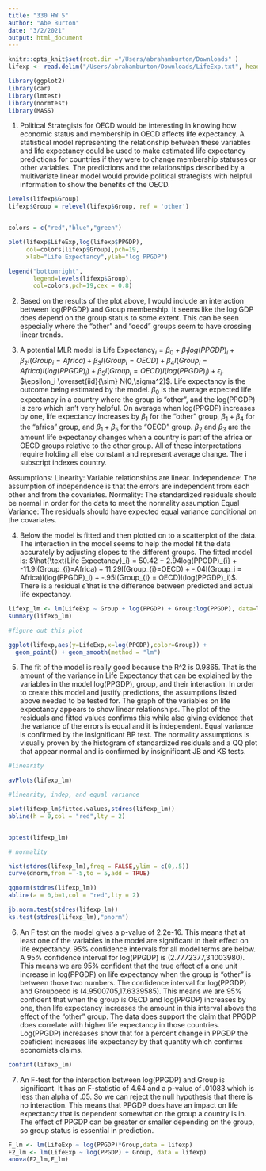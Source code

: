 ```yaml
---
title: "330 HW 5"
author: "Abe Burton"
date: "3/2/2021"
output: html_document
---
```


```r
knitr::opts_knit$set(root.dir ="/Users/abrahamburton/Downloads" )
lifexp <- read.delim("/Users/abrahamburton/Downloads/LifeExp.txt", header = T, stringsAsFactors = T,sep = " ")

library(ggplot2)
library(car)
library(lmtest)
library(normtest)
library(MASS)
```
1. Political Strategists for OECD would be interesting in knowing how economic status and membership in OECD affects life expectancy. A statistical model representing the relationship between these variables and life expectancy could be used to make estimated life expectancy predictions for countries if they were to change membership statuses or other variables. The predictions and the relationships described by a multivariate linear model would provide political strategists with helpful information to show the benefits of the OECD.

```r
levels(lifexp$Group)
lifexp$Group = relevel(lifexp$Group, ref = 'other')


colors = c("red","blue","green")

plot(lifexp$LifeExp,log(lifexp$PPGDP),
     col=colors[lifexp$Group],pch=19,
     xlab="Life Expectancy",ylab="log PPGDP")

legend("bottomright",
       legend=levels(lifexp$Group),
       col=colors,pch=19,cex = 0.8)

```

2. Based on the results of the plot above, I would include an interaction between log(PPGDP) and Group membership. It seems like the log GDP does depend on the group status to some extent. This can be seen especially where the "other" and "oecd" groups seem to have crossing linear trends.

3. A potential MLR model is $\text{Life Expectancy}_i = \beta_{0} + \beta_{1}log(PPGDP)_{i} + \beta_{2}I(Group_{i}=Africa) + \beta_{3}I(Group_{i}=OECD) + \beta_{4}I(Group_i = Africa)I(log(PPGDP)_i) + \beta_{5}I(Group_{i} = OECD)I(log(PPGDP)_i) +\epsilon_i$. $\epsilon_i \overset{iid}{\sim} N(0,\sigma^2)$. Life expectancy is the outcome being estimated by the model. $\beta_0$ is the average expected life expectancy in a country where the group is "other", and the log(PPGDP) is zero which isn't very helpful. On average when log(PPGDP) increases by one, life expectancy increases by $\beta_1$ for the "other" group, $\beta_1 + \beta_4$ for the "africa" group, and $\beta_1 + \beta_5$ for the "OECD" group. $\beta_2$ and $\beta_3$ are the amount life expectancy changes when a country is part of the africa or OECD groups relative to the other group. All of these interpretations require holding all else constant and represent average change. The i subscript indexes country.

Assumptions:
Linearity: Variable relationships are linear.
Independence: The assumption of independence is that the errors are independent from each other and from the covariates.
Normality: The standardized residuals should be normal in order for the data to meet the normality assumption
Equal Variance: The residuals should have expected equal variance conditional on the covariates.

4. Below the model is fitted and then plotted on to a scatterplot of the data. The interaction in the model seems to help the model fit the data accurately by adjusting slopes to the different groups. The fitted model is: $\hat{\text{Life Expectancy}_i} = 50.42 + 2.94log(PPGDP)_{i} + -11.9I(Group_{i}=Africa) + 11.29I(Group_{i}=OECD) + -.04I(Group_i = Africa)I(log(PPGDP)_i) + -.95I(Group_{i} = OECD)I(log(PPGDP)_i)$. There is a residual $\hat{\epsilon}$ that is the difference between predicted and actual life expectancy.

```r
lifexp_lm <- lm(LifeExp ~ Group + log(PPGDP) + Group:log(PPGDP), data=lifexp)
summary(lifexp_lm)

#figure out this plot

ggplot(lifexp,aes(y=LifeExp,x=log(PPGDP),color=Group)) +
  geom_point() + geom_smooth(method = "lm")

```

5. The fit of the model is really good because the R^2 is 0.9865. That is the amount of the variance in Life Expectancy that can be explained by the variables in the model log(PPGDP), group, and their interaction. In order to create this model and justify predictions, the assumptions listed above needed to be tested for. The graph of the variables on life expectancy appears to show linear relationships. The plot of the residuals and fitted values confirms this while also giving evidence that the variance of the errors is equal and it is independent. Equal variance is confirmed by the insignificant BP test. The normality assumptions is visually proven by the histogram of standardized residuals and a QQ plot that appear normal and is confirmed by insignificant JB and KS tests. 

```r
#linearity

avPlots(lifexp_lm)

#linearity, indep, and equal variance

plot(lifexp_lm$fitted.values,stdres(lifexp_lm))
abline(h = 0,col = "red",lty = 2)


bptest(lifexp_lm)

# normality

hist(stdres(lifexp_lm),freq = FALSE,ylim = c(0,.5))
curve(dnorm,from = -5,to = 5,add = TRUE)

qqnorm(stdres(lifexp_lm))
abline(a = 0,b=1,col = "red",lty = 2)

jb.norm.test(stdres(lifexp_lm))
ks.test(stdres(lifexp_lm),"pnorm")
```

6. An F test on the model gives a p-value of 2.2e-16. This means that at least one of the variables in the model are significant in their effect on life expectancy. 95% confidence intervals for all model terms are below. A 95% confidence interval for log(PPGDP) is (2.7772377,3.1003980). This means we are 95% confident that the true effect of a one unit increase in log(PPGDP) on life expectancy when the group is "other" is between those two numbers. The confidence interval for log(PPGDP) and Groupoecd is (4.9500705,17.6339585). This means we are 95% confident that when the group is OECD and log(PPGDP) increases by one, then life expectancy increases the amount in this interval above the effect of the "other" group. The data does support the claim that PPGDP does correlate with higher life expectancy in those countries. Log(PPGDP) increaases show that for a percent change in PPGDP the coeficient increases life expectancy by that quantity which confirms economists claims.

```r
confint(lifexp_lm)
```

7. An F-test for the interaction between log(PPGDP) and Group is significant. It has an F-statistic of 4.64 and a p-value of .01083 which is less than alpha of .05. So we can reject the null hypothesis that there is no interaction. This means that PPGDP does have an impact on life expectancy that is dependent somewhat on the group a country is in. The effect of PPGDP can be greater or smaller depending on the group, so group status is essential in prediction.

```r
F_lm <- lm(LifeExp ~ log(PPGDP)*Group,data = lifexp)
F2_lm <- lm(LifeExp ~ log(PPGDP) + Group, data = lifexp)
anova(F2_lm,F_lm)

```